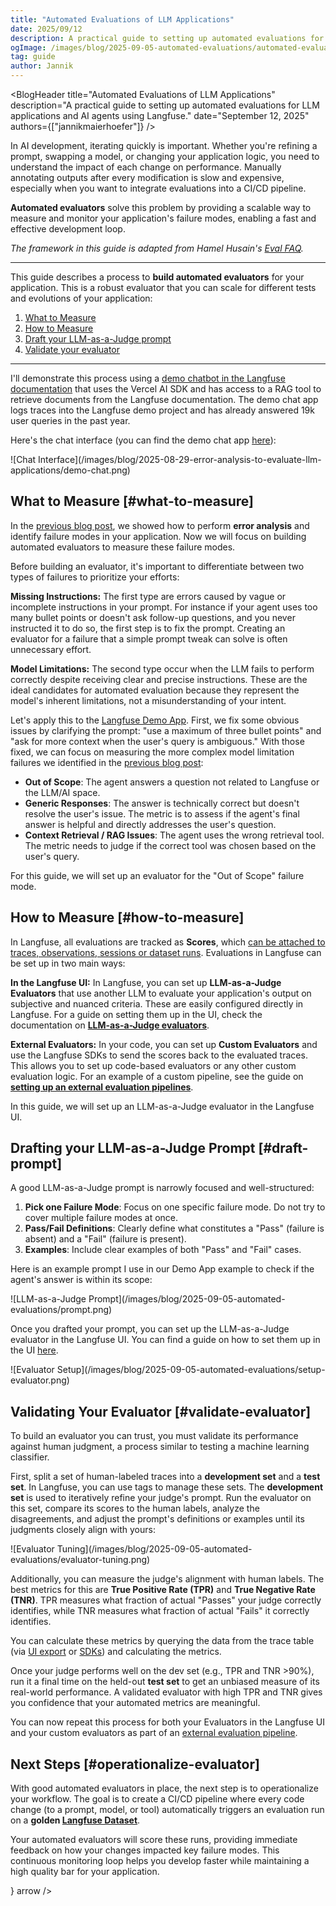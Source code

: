 ```yaml
---
title: "Automated Evaluations of LLM Applications"
date: 2025/09/12
description: A practical guide to setting up automated evaluations for LLM applications and AI agents using Langfuse.
ogImage: /images/blog/2025-09-05-automated-evaluations/automated-evaluations.png
tag: guide
author: Jannik
---
```



<BlogHeader
  title="Automated Evaluations of LLM Applications"
  description="A practical guide to setting up automated evaluations for LLM applications and AI agents using Langfuse."
  date="September 12, 2025"
  authors={["jannikmaierhoefer"]}
/>

In AI development, iterating quickly is important. Whether you're refining a prompt, swapping a model, or changing your application logic, you need to understand the impact of each change on performance. Manually annotating outputs after every modification is slow and expensive, especially when you want to integrate evaluations into a CI/CD pipeline. 

**Automated evaluators** solve this problem by providing a scalable way to measure and monitor your application's failure modes, enabling a fast and effective development loop.

_The framework in this guide is adapted from Hamel Husain's [Eval FAQ](https://hamel.dev/blog/posts/evals-faq/)._

---

This guide describes a process to **build automated evaluators** for your application. This is a robust evaluator that you can scale for different tests and evolutions of your application:

1. [What to Measure](#what-to-measure)
2. [How to Measure](#how-to-measure)
3. [Draft your LLM-as-a-Judge prompt](#draft-prompt)
4. [Validate your evaluator](#validate-evaluator)

---

I'll demonstrate this process using a [demo chatbot in the Langfuse documentation](/docs/demo) that uses the Vercel AI SDK and has access to a RAG tool to retrieve documents from the Langfuse documentation. The demo chat app logs traces into the Langfuse demo project and has already answered 19k user queries in the past year.

Here's the chat interface (you can find the demo chat app [here](/docs/demo)):

<Frame className="rounded-lg overflow-hidden">
  ![Chat
  Interface](/images/blog/2025-08-29-error-analysis-to-evaluate-llm-applications/demo-chat.png)
</Frame>

## What to Measure [#what-to-measure]

In the [previous blog post](/blog/2025-08-29-error-analysis-to-evaluate-llm-applications), we showed how to perform **error analysis** and identify failure modes in your application. Now we will focus on building automated evaluators to measure these failure modes.

Before building an evaluator, it's important to differentiate between two types of failures to prioritize your efforts:

**Missing Instructions:** The first type are errors caused by vague or incomplete instructions in your prompt. For instance if your agent uses too many bullet points or doesn't ask follow-up questions, and you never instructed it to do so, the first step is to fix the prompt. Creating an evaluator for a failure that a simple prompt tweak can solve is often unnecessary effort.

**Model Limitations:** The second type occur when the LLM fails to perform correctly despite receiving clear and precise instructions. These are the ideal candidates for automated evaluation because they represent the model's inherent limitations, not a misunderstanding of your intent.

Let's apply this to the [Langfuse Demo App](/docs/demo). First, we fix some obvious issues by clarifying the prompt: "use a maximum of three bullet points" and "ask for more context when the user's query is ambiguous." With those fixed, we can focus on measuring the more complex model limitation failures we identified in the [previous blog post](/blog/2025-08-29-error-analysis-to-evaluate-llm-applications):

* **Out of Scope**: The agent answers a question not related to Langfuse or the LLM/AI space.
* **Generic Responses**: The answer is technically correct but doesn't resolve the user's issue. The metric is to assess if the agent's final answer is helpful and directly addresses the user's question.
* **Context Retrieval / RAG Issues**: The agent uses the wrong retrieval tool. The metric needs to judge if the correct tool was chosen based on the user's query.

For this guide, we will set up an evaluator for the "Out of Scope" failure mode.

## How to Measure [#how-to-measure]

In Langfuse, all evaluations are tracked as **Scores**, which [can be attached to traces, observations, sessions or dataset runs](/docs/evaluation/evaluation-methods/data-model). Evaluations in Langfuse can be set up in two main ways:

**In the Langfuse UI:** In Langfuse, you can set up **LLM-as-a-Judge Evaluators** that use another LLM to evaluate your application's output on subjective and nuanced criteria. These are easily configured directly in Langfuse. For a guide on setting them up in the UI, check the documentation on **[LLM-as-a-Judge evaluators](/docs/evaluation/evaluation-methods/llm-as-a-judge)**.

**External Evaluators:** In your code, you can set up **Custom Evaluators** and use the Langfuse SDKs to send the scores back to the evaluated traces. This allows you to set up code-based evaluators or any other custom evaluation logic. For an example of a custom pipeline, see the guide on **[setting up an external evaluation pipelines](/guides/cookbook/example_external_evaluation_pipelines)**.

In this guide, we will set up an LLM-as-a-Judge evaluator in the Langfuse UI.

## Drafting your LLM-as-a-Judge Prompt [#draft-prompt]

A good LLM-as-a-Judge prompt is narrowly focused and well-structured:

1.  **Pick one Failure Mode**: Focus on one specific failure mode. Do not try to cover multiple failure modes at once.
2.  **Pass/Fail Definitions**: Clearly define what constitutes a "Pass" (failure is absent) and a "Fail" (failure is present).
3.  **Examples**: Include clear examples of both "Pass" and "Fail" cases.

Here is an example prompt I use in our Demo App example to check if the agent's answer is within its scope:

<Frame className="rounded-lg overflow-hidden">
  ![LLM-as-a-Judge Prompt](/images/blog/2025-09-05-automated-evaluations/prompt.png)
</Frame>

Once you drafted your prompt, you can set up the LLM-as-a-Judge evaluator in the Langfuse UI. You can find a guide on how to set them up in the UI [here](/docs/evaluation/evaluation-methods/llm-as-a-judge).

<Frame className="rounded-lg overflow-hidden">
  ![Evaluator Setup](/images/blog/2025-09-05-automated-evaluations/setup-evaluator.png)
</Frame>

## Validating Your Evaluator [#validate-evaluator]

To build an evaluator you can trust, you must validate its performance against human judgment, a process similar to testing a machine learning classifier.

First, split a set of human-labeled traces into a **development set** and a **test set**. In Langfuse, you can use tags to manage these sets. The **development set** is used to iteratively refine your judge's prompt. Run the evaluator on this set, compare its scores to the human labels, analyze the disagreements, and adjust the prompt's definitions or examples until its judgments closely align with yours:

<Frame className="rounded-lg overflow-hidden">
  ![Evaluator Tuning](/images/blog/2025-09-05-automated-evaluations/evaluator-tuning.png)
</Frame>

Additionally, you can measure the judge's alignment with human labels. The best metrics for this are **True Positive Rate (TPR)** and **True Negative Rate (TNR)**. TPR measures what fraction of actual "Passes" your judge correctly identifies, while TNR measures what fraction of actual "Fails" it correctly identifies. 

You can calculate these metrics by querying the data from the trace table (via [UI export](/docs/api-and-data-platform/features/export-from-ui) or [SDKs](/docs/api-and-data-platform/features/query-via-sdk)) and calculating the metrics.

Once your judge performs well on the dev set (e.g., TPR and TNR \>90%), run it a final time on the held-out **test set** to get an unbiased measure of its real-world performance. A validated evaluator with high TPR and TNR gives you confidence that your automated metrics are meaningful.

You can now repeat this process for both your Evaluators in the Langfuse UI and your custom evaluators as part of an [external evaluation pipeline](/guides/cookbook/example_external_evaluation_pipelines).

## Next Steps [#operationalize-evaluator]

With good automated evaluators in place, the next step is to operationalize your workflow. The goal is to create a CI/CD pipeline where every code change (to a prompt, model, or tool) automatically triggers an evaluation run on a **golden [Langfuse Dataset](/docs/datasets)**. 

Your automated evaluators will score these runs, providing immediate feedback on how your changes impacted key failure modes. This continuous monitoring loop helps you develop faster while maintaining a high quality bar for your application.


<Cards num={1}>
  <Card title="CI/CD for LLM Applications" href="/blog/2025-10-21-testing-llm-applications" icon={<FileCode />} arrow />
</Cards>